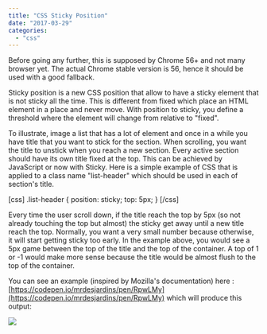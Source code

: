 ```yaml
---
title: "CSS Sticky Position"
date: "2017-03-29"
categories: 
  - "css"
---
```


Before going any further, this is supposed by Chrome 56+ and not many browser yet. The actual Chrome stable version is 56, hence it should be used with a good fallback.

Sticky position is a new CSS position that allow to have a sticky element that is not sticky all the time. This is different from fixed which place an HTML element in a place and never move. With position to sticky, you define a threshold where the element will change from relative to "fixed".

To illustrate, image a list that has a lot of element and once in a while you have title that you want to stick for the section. When scrolling, you want the title to unstick when you reach a new section. Every active section should have its own title fixed at the top. This can be achieved by JavaScript or now with Sticky. Here is a simple example of CSS that is applied to a class name "list-header" which should be used in each of section's title.

[css] .list-header { position: sticky; top: 5px; } [/css]

Every time the user scroll down, if the title reach the top by 5px (so not already touching the top but almost) the sticky get away until a new title reach the top. Normally, you want a very small number because otherwise, it will start getting sticky too early. In the example above, you would see a 5px game between the top of the title and the top of the container. A top of 1 or -1 would make more sense because the title would be almost flush to the top of the container.

You can see an example (inspired by Mozilla's documentation) here : [https://codepen.io/mrdesjardins/pen/RpwLMy](https://codepen.io/mrdesjardins/pen/RpwLMy) which will produce this output:

![](images/CssPositionSticky.gif)
